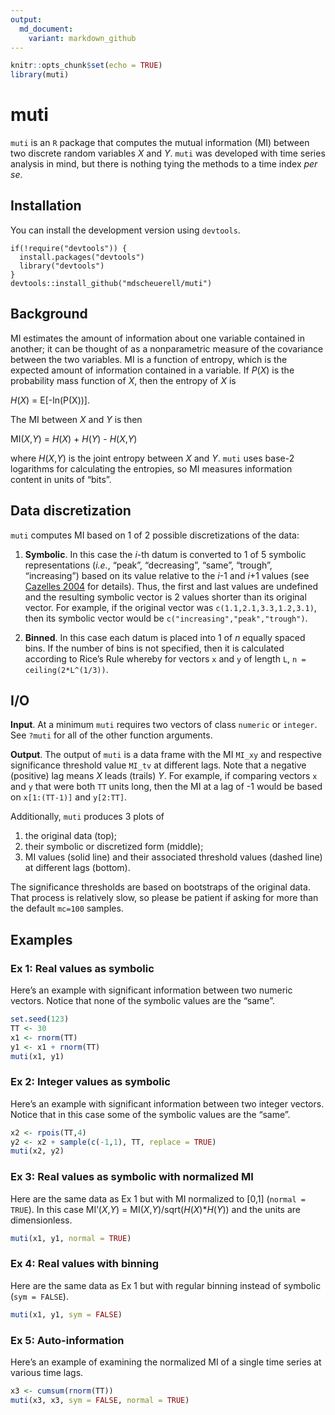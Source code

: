 ```yaml
---
output:
  md_document:
    variant: markdown_github
---
```


```r
knitr::opts_chunk$set(echo = TRUE)
library(muti)
```

# muti

`muti` is an `R` package that computes the mutual information (MI) between two discrete random variables _X_ and _Y_. `muti` was developed with time series analysis in mind, but there is nothing tying the methods to a time index _per se_.

## Installation

You can install the development version using `devtools`.

```
if(!require("devtools")) {
  install.packages("devtools")
  library("devtools")
}
devtools::install_github("mdscheuerell/muti")
```

## Background

MI estimates the amount of information about one variable contained in another; it can be thought of as a nonparametric measure of the covariance between the two variables. MI is a function of entropy, which is the expected amount of information contained in a variable. If _P_(_X_) is the probability mass function of _X_, then the entropy of _X_ is

_H_(_X_) = E[-ln(P(X))].

The MI between _X_ and _Y_ is then

MI(_X_,_Y_) = _H_(_X_) + _H_(_Y_) - _H_(_X_,_Y_)

where _H_(_X_,_Y_) is the joint entropy between _X_ and _Y_. `muti` uses base-2 logarithms for calculating the entropies, so MI measures information content in units of "bits".

## Data discretization

`muti` computes MI based on 1 of 2 possible discretizations of the data:

1. __Symbolic__. In this case the _i_-th datum is converted to 1 of 5 symbolic representations (_i.e._, "peak", "decreasing", "same", "trough", "increasing") based on its value relative to the _i_-1 and _i_+1 values (see [Cazelles 2004](https://doi.org/10.1111/j.1461-0248.2004.00629.x) for details). Thus, the first and last values are undefined and the resulting symbolic vector is 2 values shorter than its original vector. For example, if the original vector was `c(1.1,2.1,3.3,1.2,3.1)`, then its symbolic vector would be `c("increasing","peak","trough")`.

2. __Binned__. In this case each datum is placed into 1 of _n_ equally spaced bins. If the number of bins is not specified, then it is calculated according to Rice's Rule whereby for vectors `x` and `y` of length `L`, `n = ceiling(2*L^(1/3))`.

## I/O

__Input__. At a minimum `muti` requires two vectors of class `numeric` or `integer`. See `?muti` for all of the other function arguments.

__Output__. The output of `muti` is a data frame with the MI `MI_xy` and respective significance threshold value `MI_tv` at different lags. Note that a negative (positive) lag means _X_ leads (trails) _Y_. For example, if comparing vectors `x` and `y` that were both `TT` units long, then the MI at a lag of -1 would be based on `x[1:(TT-1)]` and `y[2:TT]`.

Additionally, `muti` produces 3 plots of

1. the original data (top);
2. their symbolic or discretized form (middle);
3. MI values (solid line) and their associated threshold values (dashed line) at different lags (bottom).

The significance thresholds are based on bootstraps of the original data. That process is relatively slow, so please be patient if asking for more than the default `mc=100` samples.

## Examples

### Ex 1: Real values as symbolic

Here's an example with significant information between two numeric vectors. Notice that none of the symbolic values are the "same".

```r
set.seed(123)
TT <- 30
x1 <- rnorm(TT)
y1 <- x1 + rnorm(TT)
muti(x1, y1)
```

### Ex 2: Integer values as symbolic

Here's an example with significant information between two integer vectors. Notice that in this case some of the symbolic values are the "same".

```r
x2 <- rpois(TT,4)
y2 <- x2 + sample(c(-1,1), TT, replace = TRUE)
muti(x2, y2)
```

### Ex 3: Real values as symbolic with normalized MI

Here are the same data as Ex 1 but with MI normalized to [0,1] (`normal = TRUE`). In this case MI'(_X_,_Y_) = MI(_X_,_Y_)/sqrt(_H_(_X_)*_H_(_Y_)) and the units are dimensionless.

```r
muti(x1, y1, normal = TRUE)
```

### Ex 4: Real values with binning

Here are the same data as Ex 1 but with regular binning instead of symbolic (`sym = FALSE`).

```r
muti(x1, y1, sym = FALSE)
```

### Ex 5: Auto-information

Here's an example of examining the normalized MI of a single time series at various time lags.

```r
x3 <- cumsum(rnorm(TT))
muti(x3, x3, sym = FALSE, normal = TRUE)
```

